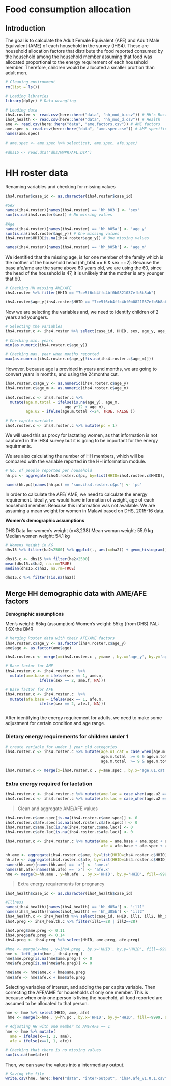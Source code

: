 # Food consumption allocation

## Introduction

The goal is to calculate the Adult Female Equivalent (AFE) and Adult Male Equivalent (AME) of each household in the survey (IHS4). These are household allocation factors that distribute the food reported consumed by the household among the household member assuming that food was allocated proportional to the energy requirement of each household member. Therefore, children would be allocated a smaller prortion than adult men.


```r

# Cleaning environment
rm(list = ls())

# Loading libraries
library(dplyr) # Data wrangling 

# Loading data
ihs4.roster <- read.csv(here::here("data", "hh_mod_b.csv")) # HH's Roster
ihs4_health <- read.csv(here::here("data", "hh_mod_d.csv")) # Health
ame <- read.csv(here::here("data", "ame.factors.csv")) # AME factors
ame.spec <- read.csv(here::here("data", "ame.spec.csv")) # AME specific
names(ame.spec)

# ame.spec <- ame.spec %>% select(cat, ame.spec, afe.spec)
  
#dhs15 <- read.dta("dhs/MWPR7AFL.DTA")

```


# HH roster data

Renaming variables and checking for missing values

```r

ihs4.roster$case_id <- as.character(ihs4.roster$case_id)

#Sex
names(ihs4.roster)[names(ihs4.roster) == 'hh_b03'] <- 'sex'
sum(is.na(ihs4.roster$sex)) # No missing values

#Age
names(ihs4.roster)[names(ihs4.roster) == 'hh_b05a'] <- 'age_y'
sum(is.na(ihs4.roster$age_y)) # One missing values
ihs4.roster$HHID[is.na(ihs4.roster$age_y)] # One missing values

names(ihs4.roster)[names(ihs4.roster) == 'hh_b05b'] <- 'age_m'

```

We identified that the missing age, is for one member of the family which is the mother of the household head (hh_b04 == 6 & sex ==2). Because the base afe/ame are the same above 60 years old, we are using the 60, since the head of the household is 47, it is unlikely that the mother is any younger that 60. 

```r

# Checking HH missing AME/AFE
ihs4.roster %>% filter(HHID == "7ce5f6cb4ffc4bf0b0821037efb5b8ab")

ihs4.roster$age_y[ihs4.roster$HHID == "7ce5f6cb4ffc4bf0b0821037efb5b8ab" & ihs4.roster$hh_b04 == 6] <- 60

```

Now we are selecting the variables and, we need to identify children of 2 years and youngers. 


```r

# Selecting the variables
ihs4.roster.c <- ihs4.roster %>% select(case_id, HHID, sex, age_y, age_m)

# Checking min. years
min(as.numeric(ihs4.roster.c$age_y))

# Checking max. year when months reported
max(as.numeric(ihs4.roster.c$age_y[!is.na(ihs4.roster.c$age_m)]))

```
However, because age is provided in years and months, we are going to convert years in months, and using the 24months cut.

```r
ihs4.roster.c$age_y <- as.numeric(ihs4.roster.c$age_y)
ihs4.roster.c$age_m <- as.numeric(ihs4.roster.c$age_m)

ihs4.roster.c <- ihs4.roster.c %>%
  mutate(age.m.total = ifelse(is.na(age_y), age_m, 
                          age_y*12 + age_m), 
         age.u2 = ifelse(age.m.total <=24, TRUE, FALSE ))

# Per capita variable
ihs4.roster.c <- ihs4.roster.c %>% mutate(pc = 1)
```

We will used this as proxy for lactating women, as that information is not captured in the IHS4 survey but it is going to be important for the energy requirments. 


We are also calculating the number of HH members, which will be compared with the variable reported in the HH information module.  

```r

# No. of people reported per household
hh.pc <- aggregate(ihs4.roster.c$pc, by=list(HHID=ihs4.roster.c$HHID), FUN=sum)

names(hh.pc)[names(hh.pc) == 'sum.ihs4.roster.c$pc'] <- 'pc'


```


In order to calculate the AFE/ AME, we need to calculate the energy requirement. Ideally, we would have information of weight, age of each household member. Beacuse this information was not available. We are assuming a mean weight for women in Malawi based on DHS, 2015-16 data.

::: {.callout-note}

**Women's demographic assumptions**

DHS Data for women's weight (n=8,238)
Mean woman weight: 55.9 kg
Median women weight: 54.1 kg

:::

```r

# Womens Weight in KG
dhs15 %>% filter(ha2<2500) %>% ggplot(., aes(x=ha2)) + geom_histogram() + theme_bw()

dhs15.c <- dhs15 %>% filter(ha2<2500) 
mean(dhs15.c$ha2, na.rm=TRUE)
median(dhs15.c$ha2, na.rm=TRUE)

dhs15.c %>% filter(!is.na(ha2))

```

## Merge HH demographic data with AME/AFE factors

::: {.callout-note}

**Demographic assumptions**

Men's weight: 65kg (assumption)
Women's weight: 55kg (from DHS)
PAL: 1.6X the BMR

:::



```r

# Merging Roster data with their AFE/AME factors
ihs4.roster.c$age_y <- as.factor(ihs4.roster.c$age_y)
ame$age <- as.factor(ame$age)

ihs4.roster.c <- merge(x=ihs4.roster.c , y=ame , by.x='age_y', by.y='age', fill=-9999, all.x = TRUE) %>% arrange(case_id) %>% select(case_id, HHID, sex, age_y, age_m, age.m.total, age.u2, ame.m, ame.f, afe.m, afe.f)

# Base factor for AME
ihs4.roster.c <- ihs4.roster.c  %>%
  mutate(ame.base = ifelse(sex == 1, ame.m,
               ifelse(sex == 2, ame.f, NA)))

# Base factor for AFE
ihs4.roster.c <- ihs4.roster.c  %>%
  mutate(afe.base = ifelse(sex == 1, afe.m,
               ifelse(sex == 2, afe.f, NA)))



```

After identifying the energy requirement for adults, we need to make some adjustment for certain condition and age range.

### Dietary energy requirements for children under 1 

```r

# create variable for under 1 year old categories
ihs4.roster.c <- ihs4.roster.c %>% mutate(age.u1.cat = case_when(age.m.total  < 6 ~ "0-5 months",
                                          age.m.total  >= 6 & age.m.total  < 9 ~ "6-8 months",
                                          age.m.total  >= 9 & age.m.total  < 12 ~ "9-11 months"))

ihs4.roster.c <- merge(x=ihs4.roster.c , y=ame.spec , by.x='age.u1.cat', by.y='population', fill=-9999, all.x = TRUE) %>% arrange(case_id)

```

### Extra energy required for lactation

```r
ihs4.roster.c <- ihs4.roster.c %>% mutate(ame.lac = case_when(age.u2 =="TRUE" ~ 0.19))
ihs4.roster.c <- ihs4.roster.c %>% mutate(afe.lac = case_when(age.u2 =="TRUE" ~ 0.24))
```

> Clean and aggregate AME/AFE values

```r
ihs4.roster.c$ame.spec[is.na(ihs4.roster.c$ame.spec)] <- 0
ihs4.roster.c$afe.spec[is.na(ihs4.roster.c$afe.spec)] <- 0
ihs4.roster.c$ame.lac[is.na(ihs4.roster.c$ame.lac)] <- 0
ihs4.roster.c$afe.lac[is.na(ihs4.roster.c$afe.lac)] <- 0

ihs4.roster.c <- ihs4.roster.c %>% mutate(ame = ame.base + ame.spec + ame.lac, 
                                          afe = afe.base + afe.spec + afe.lac)

hh.ame <- aggregate(ihs4.roster.c$ame, by=list(HHID=ihs4.roster.c$HHID), FUN=sum)
hh.afe <- aggregate(ihs4.roster.c$afe, by=list(HHID=ihs4.roster.c$HHID), FUN=sum)
names(hh.ame)[names(hh.ame) == 'x'] <- 'ame.x'
names(hh.afe)[names(hh.afe) == 'x'] <- 'afe.x'
hme <- merge(x=hh.ame , y=hh.afe  , by.x='HHID', by.y='HHID', fill=-9999, all.x = TRUE)

```


>Extra energy requirements for pregnancy

```r
ihs4_health$case_id <- as.character(ihs4_health$case_id)

#Illness
names(ihs4_health)[names(ihs4_health) == 'hh_d05a'] <- 'ill1'
names(ihs4_health)[names(ihs4_health) == 'hh_d05b'] <- 'ill2'
ihs4_health.c <- ihs4_health %>% select(case_id, HHID, ill1, ill2, hh_d05_oth)
ihs4.preg <- ihs4_health.c %>% filter(ill1==28 | ill2==28)

ihs4.preg$ame.preg <- 0.11
ihs4.preg$afe.preg <- 0.14
ihs4.preg <- ihs4.preg %>% select(HHID, ame.preg, afe.preg)

#hme <- merge(x=hme , y=ihs4.preg , by.x='HHID', by.y='HHID', fill=-9999, all.x = TRUE) 
hme <- left_join(hme , ihs4.preg ) 
hme$ame.preg[is.na(hme$ame.preg)] <- 0
hme$afe.preg[is.na(hme$afe.preg)] <- 0

hme$ame <- hme$ame.x + hme$ame.preg
hme$afe <- hme$afe.x + hme$afe.preg

```

Selecting variables of interest, and adding the per capita variable. Then correcting the AFE/AME for households of only one member. This is because when only one person is living the houehold, all food reported are assumed to be allocated to that person. 


```r
hme <- hme %>% select(HHID, ame, afe)
 hme <- merge(x=hme , y=hh.pc , by.x='HHID', by.y='HHID', fill=-9999, all.x = TRUE)
 
# Adjusting HH with one member to AME/AFE == 1  
hme <- hme %>% mutate(
  ame = ifelse(x==1, 1, ame), 
  afe = ifelse(x==1, 1, afe))

# Checking that there is no missing values
sum(is.na(hme$afe))

```

Then, we can save the values into a intermediary output. 

```r
# Saving the file
write.csv(hme, here::here("data", "inter-output", "ihs4.afe_v1.0.1.csv"), row.names = FALSE)

```
